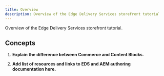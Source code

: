 ```yaml
---
title: Overview
description: Overview of the Edge Delivery Services storefront tutorial.
---
```



Overview of the Edge Delivery Services storefront tutorial.

## Concepts

<Steps>

1. **Explain the difference between Commerce and Content Blocks.**

1. **Add list of resources and links to EDS and AEM authoring documentation here.**

</Steps>
